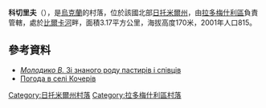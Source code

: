 {{coord|50|21|18|N|29|20|45|E|scale:30000|display=title}}

'''科切里夫'''（{{lang-uk|Кочерів}}），是[[烏克蘭|烏克蘭]]的村落，位於該國北部[[日托米爾州|日托米爾州]]，由[[拉多梅什利區|拉多梅什利區]]負責管轄，處於[[比爾卡河_(捷捷列夫河支流)|比爾卡河]]畔，面積3.17平方公里，海拔高度170米，2001年人口815。

==參考資料==
* [http://radomyshl.blogspot.com/2015/09/blog-post_11.html ''Молодико В.'' Зі знаного роду пастирів і співців] {{Wayback|url=http://radomyshl.blogspot.com/2015/09/blog-post_11.html |date=20171205211740 }} 
* [http://weather.in.ua/ua/zhitomirskaja/11853 Погода в селі Кочерів] {{Wayback|url=http://weather.in.ua/ua/zhitomirskaja/11853 |date=20111219144750 }}

{{DEFAULTSORT:Кочерів}}
[[Category:日托米爾州村落|Category:日托米爾州村落]]
[[Category:拉多梅什利區村落|Category:拉多梅什利區村落]]


{{Zhytomyr-geo-stub}}